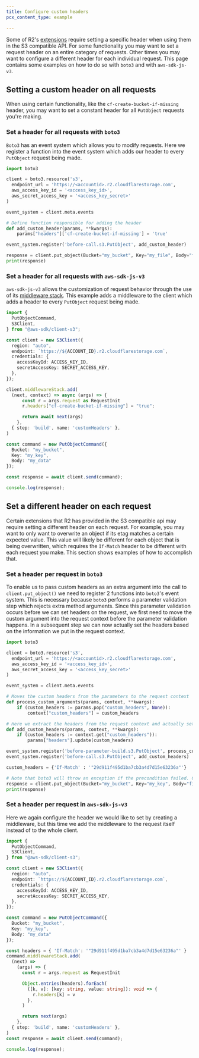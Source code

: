 ```yaml
---
title: Configure custom headers
pcx_content_type: example

---
```


Some of R2's [extensions](/r2/api/s3/extensions/) require setting a specific header when using them in the S3 compatible API. For some functionality you may want to set a request header on an entire category of requests. Other times you may want to configure a different header for each individual request. This page contains some examples on how to do so with `boto3` and with `aws-sdk-js-v3`.

## Setting a custom header on all requests

When using certain functionality, like the `cf-create-bucket-if-missing` header, you may want to set a constant header for all `PutObject` requests you're making.

### Set a header for all requests with `boto3`

`Boto3` has an event system which allows you to modify requests. Here we register a function into the event system which adds our header to every `PutObject` request being made.

```python
import boto3

client = boto3.resource('s3',
  endpoint_url = 'https://<accountid>.r2.cloudflarestorage.com',
  aws_access_key_id = '<access_key_id>',
  aws_secret_access_key = '<access_key_secret>'
)

event_system = client.meta.events

# Define function responsible for adding the header
def add_custom_header(params, **kwargs):
    params["headers"]['cf-create-bucket-if-missing'] = 'true'

event_system.register('before-call.s3.PutObject', add_custom_header)

response = client.put_object(Bucket="my_bucket", Key="my_file", Body="file_contents")
print(response)
```

### Set a header for all requests with `aws-sdk-js-v3`

`aws-sdk-js-v3` allows the customization of request behavior through the use of its [middleware stack](https://aws.amazon.com/blogs/developer/middleware-stack-modular-aws-sdk-js/). This example adds a middleware to the client which adds a header to every `PutObject` request being made.

```ts
import {
  PutObjectCommand,
  S3Client,
} from "@aws-sdk/client-s3";

const client = new S3Client({
  region: "auto",
  endpoint: `https://${ACCOUNT_ID}.r2.cloudflarestorage.com`,
  credentials: {
    accessKeyId: ACCESS_KEY_ID,
    secretAccessKey: SECRET_ACCESS_KEY,
  },
});

client.middlewareStack.add(
  (next, context) => async (args) => {
      const r = args.request as RequestInit
      r.headers["cf-create-bucket-if-missing"] = "true";

      return await next(args)
    },
  { step: 'build', name: 'customHeaders' },
)

const command = new PutObjectCommand({
  Bucket: "my_bucket",
  Key: "my_key",
  Body: "my_data"
});

const response = await client.send(command);

console.log(response);
```

## Set a different header on each request

Certain extensions that R2 has provided in the S3 compatible api may require setting a different header on each request. For example, you may want to only want to overwrite an object if its etag matches a certain expected value. This value will likely be different for each object that is being overwritten, which requires the `If-Match` header to be different with each request you make. This section shows examples of how to accomplish that.

### Set a header per request in `boto3`

To enable us to pass custom headers as an extra argument into the call to `client.put_object()` we need to register 2 functions into `boto3`'s event system. This is necessary because `boto3` performs a parameter validation step which rejects extra method arguments. Since this parameter validation occurs before we can set headers on the request, we first need to move the custom argument into the request context before the parameter validation happens. In a subsequent step we can now actually set the headers based on the information we put in the request context.

```python
import boto3

client = boto3.resource('s3',
  endpoint_url = 'https://<accountid>.r2.cloudflarestorage.com',
  aws_access_key_id = '<access_key_id>',
  aws_secret_access_key = '<access_key_secret>'
)

event_system = client.meta.events

# Moves the custom headers from the parameters to the request context
def process_custom_arguments(params, context, **kwargs):
    if (custom_headers := params.pop("custom_headers", None)):
        context["custom_headers"] = custom_headers

# Here we extract the headers from the request context and actually set them
def add_custom_headers(params, context, **kwargs):
    if (custom_headers := context.get("custom_headers")):
        params["headers"].update(custom_headers)

event_system.register('before-parameter-build.s3.PutObject', process_custom_arguments)
event_system.register('before-call.s3.PutObject', add_custom_headers)

custom_headers = {'If-Match' : '"29d911f495d1ba7cb3a4d7d15e63236a"'}

# Note that boto3 will throw an exception if the precondition failed. Catch this exception if necessary
response = client.put_object(Bucket="my_bucket", Key="my_key", Body="file_contents", custom_headers=custom_headers)
print(response)
```

### Set a header per request in `aws-sdk-js-v3`

Here we again configure the header we would like to set by creating a middleware, but this time we add the middleware to the request itself instead of to the whole client.

```ts
import {
  PutObjectCommand,
  S3Client,
} from "@aws-sdk/client-s3";

const client = new S3Client({
  region: "auto",
  endpoint: `https://${ACCOUNT_ID}.r2.cloudflarestorage.com`,
  credentials: {
    accessKeyId: ACCESS_KEY_ID,
    secretAccessKey: SECRET_ACCESS_KEY,
  },
});

const command = new PutObjectCommand({
  Bucket: "my_bucket",
  Key: "my_key",
  Body: "my_data"
});

const headers = { 'If-Match': '"29d911f495d1ba7cb3a4d7d15e63236a"' }
command.middlewareStack.add(
  (next) =>
    (args) => {
      const r = args.request as RequestInit

      Object.entries(headers).forEach(
        ([k, v]: [key: string, value: string]): void => {
          r.headers[k] = v
        },
      )

      return next(args)
    },
  { step: 'build', name: 'customHeaders' },
)
const response = await client.send(command);

console.log(response);
```
